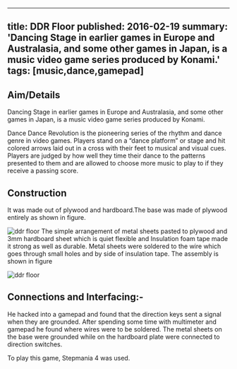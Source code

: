 <!-- ---
title: DDR Floor
tags: [music,dance,gamepad]
layout: article
mode: normal
type: article
sharing: true
author: Rajat Bansal
show_author_profile: true
show_title: true
full_width: false
header: true
cover: /assets/images/blog/thumbnails/DDR Floor.png
--- -->

---
title: DDR Floor
published: 2016-02-19
summary: 'Dancing Stage in earlier games in Europe and Australasia, and some other games in Japan, is a music video game series produced by Konami.'
tags: [music,dance,gamepad]
---

## Aim/Details
Dancing Stage in earlier games in Europe and Australasia, and some other games in Japan, is a music video game series produced by Konami.
<!--more-->
Dance Dance Revolution is the pioneering series of the rhythm and dance genre in video games. Players stand on a “dance platform” or stage and hit colored arrows laid out in a cross with their feet to musical and visual cues. Players are judged by how well they time their dance to the patterns presented to them and are allowed to choose more music to play to if they receive a passing score.

## Construction
It was made out of plywood and hardboard.The base was made of plywood entirely as shown in figure.

<Image
  src='/static/images/blog/DDR-Floor/1.png'
  alt='ddr floor'
  width='auto'
  height='auto'
/>
The simple arrangement of metal sheets pasted to plywood and 3mm hardboard sheet which is quiet flexible and Insulation foam tape made it strong as well as durable.
Metal sheets were soldered to the wire which goes through small holes and by side of insulation tape.
The assembly is shown in figure

<Image
  src='/static/images/blog/thumbnails/DDR Floor.png'
  alt='ddr floor'
  width='auto'
  height='auto'
/>

## Connections and Interfacing:-
He hacked into a gamepad and found that the direction keys sent a signal when they are grounded.
After spending some time with multimeter and gamepad he found where wires were to be soldered. The metal sheets on the base were grounded while on the hardboard plate were connected to direction switches.

To play this game, Stepmania 4 was used.
<EmbedItem url='https://www.youtube.com/embed/lQzGwIUpIw8' />



